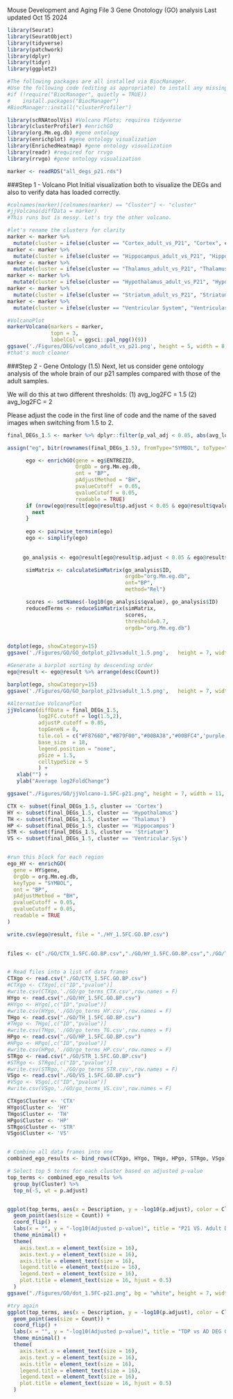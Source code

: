 Mouse Development and Aging 
File 3
Gene Onotology (GO) analysis
Last updated Oct 15 2024


```{r}
library(Seurat)
library(SeuratObject) 
library(tidyverse)
library(patchwork)
library(dplyr)
library(tidyr)
library(ggplot2)

#The following packages are all installed via BiocManager. 
#Use the following code (editing as appropriate) to install any missing packages.
#if (!require("BiocManager", quietly = TRUE))
#    install.packages("BiocManager")
#BiocManager::install("clusterProfiler")

library(scRNAtoolVis) #Volcano Plots; requires tidyverse
library(clusterProfiler) #enrichGO
library(org.Mm.eg.db) #gene ontology
library(enrichplot) #gene ontology visualization
library(EnrichedHeatmap) #gene ontology visualization
library(readr) #required for rrvgo
library(rrvgo) #gene ontology visualization

marker <- readRDS("all_degs_p21.rds")


```
###Step 1 - Volcano Plot
Initial visualization both to visualize the DEGs and also to verify data has loaded correctly.

```{r}
#colnames(marker)[colnames(marker) == "Cluster"] <- "cluster"
#jjVolcano(diffData = marker)
#This runs but is messy. Let's try the other volcano. 

#let's rename the clusters for clarity
marker <- marker %>%
  mutate(cluster = ifelse(cluster == "Cortex_adult_vs_P21", "Cortex", cluster))
marker <- marker %>%
  mutate(cluster = ifelse(cluster == "Hippocampus_adult_vs_P21", "Hippocampus", cluster))
marker <- marker %>%
  mutate(cluster = ifelse(cluster == "Thalamus_adult_vs_P21", "Thalamus", cluster))
marker <- marker %>%
  mutate(cluster = ifelse(cluster == "Hypothalamus_adult_vs_P21", "Hypothalamus", cluster))
marker <- marker %>%
  mutate(cluster = ifelse(cluster == "Striatum_adult_vs_P21", "Striatum", cluster))
marker <- marker %>%
  mutate(cluster = ifelse(cluster == "Ventricular System", "Ventricular.Sys", cluster))#renamed this twice so it would display on the graph

#VolcanoPlot
markerVolcano(markers = marker,
              topn = 3,
              labelCol = ggsci::pal_npg()(9))
ggsave('./Figures/DEG/volcano_adult_vs_p21.png', height = 5, width = 8, unit = 'in')
#that's much cleaner


```
###Step 2 - Gene Ontology (1.5)
Next, let us consider gene ontology analysis of the whole brain of our p21 samples compared with those of the adult samples.

We will do this at two different thresholds: 
(1) avg_log2FC = 1.5 
(2) avg_log2FC = 2

Please adjust the code in the first line of code and the name of the saved images when switching from 1.5 to 2. 

```{r}
final_DEGs_1.5 <- marker %>% dplyr::filter(p_val_adj < 0.05, abs(avg_log2FC) > log2(1.5), pct.1 > 0.1, pct.2 > 0.1)

assign("eg", bitr(rownames(final_DEGs_1.5), fromType="SYMBOL", toType="ENTREZID",OrgDb="org.Mm.eg.db"))

      ego <- enrichGO(gene = eg$ENTREZID,
                      OrgDb = org.Mm.eg.db,
                      ont = "BP",
                      pAdjustMethod = "BH",
                      pvalueCutoff  = 0.05,
                      qvalueCutoff = 0.05,
                      readable = TRUE)
      if (nrow(ego@result[ego@result$p.adjust < 0.05 & ego@result$qvalue < 0.05,]) <= 0){
        next
      }
      
      ego <- pairwise_termsim(ego)
      ego <- simplify(ego) 
      
      
     go_analysis <- ego@result[ego@result$p.adjust < 0.05 & ego@result$qvalue < 0.05,]

      simMatrix <- calculateSimMatrix(go_analysis$ID,
                                      orgdb="org.Mm.eg.db",
                                      ont="BP",
                                      method="Rel")

      scores <- setNames(-log10(go_analysis$qvalue), go_analysis$ID)
      reducedTerms <- reduceSimMatrix(simMatrix,
                                      scores,
                                      threshold=0.7,
                                      orgdb="org.Mm.eg.db")


dotplot(ego, showCategory=15)
ggsave('./Figures/GO/GO_dotplot_p21vsadult_1.5.png',   height = 7, width = 7, unit = 'in')

#Generate a barplot sorting by descending order
ego@result <- ego@result %>% arrange(desc(Count))

barplot(ego, showCategory=15)
ggsave('./Figures/GO/GO_barplot_p21vsadult_1.5.png',   height = 7, width = 7, unit = 'in')

#Alternative VolcanoPlot
jjVolcano(diffData = final_DEGs_1.5,
          log2FC.cutoff = log(1.5,2),
          adjustP.cutoff = 0.05,
          topGeneN = 0,
          tile.col = c("#F8766D","#B79F00","#00BA38","#00BFC4",'purple','orange'),
          base_size  = 18,
          legend.position = "none",
          pSize = 1.5,
          celltypeSize = 5
          ) +
   xlab("") +
   ylab("Average log2FoldChange") 

ggsave("./Figures/GO/jjVolcano-1.5FC-p21.png", height = 7, width = 11, unit = 'in')

```


```{r}

CTX <- subset(final_DEGs_1.5, cluster == 'Cortex')
HY <- subset(final_DEGs_1.5, cluster == 'Hypothalamus')
TH <- subset(final_DEGs_1.5, cluster == 'Thalamus')
HP <- subset(final_DEGs_1.5, cluster == 'Hippocampus')
STR <- subset(final_DEGs_1.5, cluster == 'Striatum')
VS <- subset(final_DEGs_1.5, cluster == 'Ventricular.Sys')


#run this block for each region
ego_HY <- enrichGO(
  gene = HY$gene, 
  OrgDb = org.Mm.eg.db, 
  keyType = "SYMBOL", 
  ont = "BP", 
  pAdjustMethod = "BH", 
  pvalueCutoff = 0.05, 
  qvalueCutoff = 0.05, 
  readable = TRUE
)

write.csv(ego@result, file = "./HY_1.5FC.GO.BP.csv")
 

files <- c("./GO/CTX_1.5FC.GO.BP.csv","./GO/HY_1.5FC.GO.BP.csv","./GO/TH_1.5FC.GO.BP.csv","./GO/HP_1.5FC.GO.BP.csv","./GO/STR_1.5FC.GO.BP.csv","./GO/VS_1.5FC.GO.BP.csv")


# Read files into a list of data frames
CTXgo <- read.csv("./GO/CTX_1.5FC.GO.BP.csv")
#CTXgo <- CTXgo[,c("ID","pvalue")]
#write.csv(CTXgo,'./GO/go_terms_CTX.csv',row.names = F)
HYgo <- read.csv("./GO/HY_1.5FC.GO.BP.csv")
#HYgo <- HYgo[,c("ID","pvalue")]
#write.csv(HYgo,'./GO/go_terms_HY.csv',row.names = F)
THgo <- read.csv("./GO/TH_1.5FC.GO.BP.csv")
#THgo <- THgo[,c("ID","pvalue")]
#write.csv(THgo,'./GO/go_terms_TG.csv',row.names = F)
HPgo <- read.csv("./GO/HP_1.5FC.GO.BP.csv")
#HPgo <- HPgo[,c("ID","pvalue")]
#write.csv(HPgo,'./GO/go_terms_HP.csv',row.names = F)
STRgo <- read.csv("./GO/STR_1.5FC.GO.BP.csv")
#STRgo <- STRgo[,c("ID","pvalue")]
#write.csv(STRgo,'./GO/go_terms_STR.csv',row.names = F)
VSgo <- read.csv("./GO/VS_1.5FC.GO.BP.csv")
#VSgo <- VSgo[,c("ID","pvalue")]
#write.csv(VSgo,'./GO/go_terms_VS.csv',row.names = F)

CTXgo$Cluster <- 'CTX'
HYgo$Cluster <- 'HY'
THgo$Cluster <- 'TH'
HPgo$Cluster <- 'HP'
STRgo$Cluster <- 'STR'
VSgo$Cluster <- 'VS'


# Combine all data frames into one
combined_ego_results <- bind_rows(CTXgo, HYgo, THgo, HPgo, STRgo, VSgo)

# Select top 5 terms for each cluster based on adjusted p-value
top_terms <- combined_ego_results %>%
  group_by(Cluster) %>%
  top_n(-5, wt = p.adjust)


ggplot(top_terms, aes(x = Description, y = -log10(p.adjust), color = Cluster)) +
  geom_point(aes(size = Count)) +
  coord_flip() +
  labs(x = "", y = "-log10(Adjusted p-value)", title = "P21 VS. Adult DEG GO Terms by Cluster") +
  theme_minimal() +
  theme(
    axis.text.x = element_text(size = 16),
    axis.text.y = element_text(size = 16),
    axis.title = element_text(size = 16),
    legend.title = element_text(size = 16),
    legend.text = element_text(size = 16),
    plot.title = element_text(size = 16, hjust = 0.5)
  )
ggsave("./Figures/GO/dot_1.5FC-p21.png", bg = "white", height = 7, width = 7, unit = 'in')

#try again
ggplot(top_terms, aes(x = Description, y = -log10(p.adjust), color = Cluster)) +
  geom_point(aes(size = Count)) +
  coord_flip() +
  labs(x = "", y = "-log10(Adjusted p-value)", title = "TDP vs AD DEG GO Terms by Cluster") +
  theme_minimal() +
  theme(
    axis.text.x = element_text(size = 16),
    axis.text.y = element_text(size = 16),
    axis.title = element_text(size = 16),
    legend.title = element_text(size = 16),
    legend.text = element_text(size = 16),
    plot.title = element_text(size = 16, hjust = 0.5)
  )


```